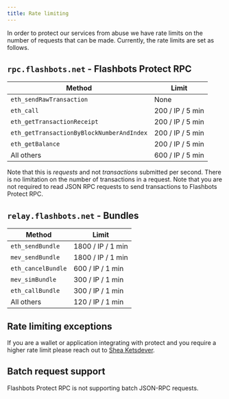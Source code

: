 ```yaml
---
title: Rate limiting
---
```


In order to protect our services from abuse we have rate limits on the number of requests that can be made. Currently, the rate limits are set as follows.

## `rpc.flashbots.net` - Flashbots Protect RPC

| Method                                     | Limit             |
|--------------------------------------------|-------------------|
| `eth_sendRawTransaction`                   | None              |
| `eth_call`                                 | 200 / IP / 5 min  |
| `eth_getTransactionReceipt`                | 200 / IP / 5 min  |
| `eth_getTransactionByBlockNumberAndIndex`  | 200 / IP / 5 min  |
| `eth_getBalance`                           | 200 / IP / 5 min  |
| All others                                 | 600 / IP / 5 min  |

Note that this is _requests_ and not _transactions_ submitted per second. There is no limitation on the number of transactions in a request. Note that you are not required to read JSON RPC requests to send transactions to Flashbots Protect RPC.

## `relay.flashbots.net` - Bundles

| Method              | Limit              |
|---------------------|--------------------|
| `eth_sendBundle`    | 1800 / IP / 1 min  |
| `mev_sendBundle`    | 1800 / IP / 1 min  |
| `eth_cancelBundle`  | 600 / IP / 1 min   |
| `mev_simBundle`     | 300 / IP / 1 min   |
| `eth_callBundle`    | 300 / IP / 1 min   |
| All others          | 120 / IP / 1 min   |

## Rate limiting exceptions

If you are a wallet or application integrating with protect and you require a higher rate limit please reach out to [Shea Ketsdever](https://twitter.com/SheaKetsdever).

## Batch request support

Flashbots Protect RPC is not supporting batch JSON-RPC requests.
